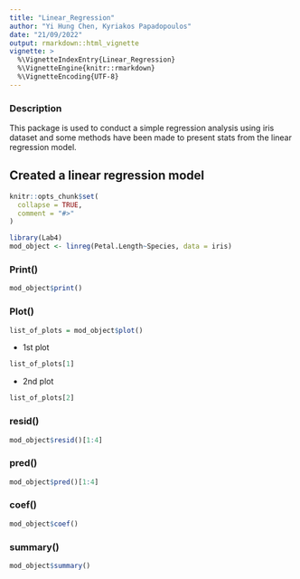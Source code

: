 ```yaml
---
title: "Linear_Regression"
author: "Yi Hung Chen, Kyriakos Papadopoulos"
date: "21/09/2022"
output: rmarkdown::html_vignette
vignette: >
  %\VignetteIndexEntry{Linear_Regression}
  %\VignetteEngine{knitr::rmarkdown}
  %\VignetteEncoding{UTF-8}
---
```

### Description
This package is used to conduct a simple regression analysis using iris dataset and some methods have been made to present stats from the linear regression model.

## Created a linear regression model

```r
knitr::opts_chunk$set(
  collapse = TRUE,
  comment = "#>"
)
```

```r
library(Lab4)
mod_object <- linreg(Petal.Length~Species, data = iris)
```

### Print()
```r
mod_object$print()
```
### Plot()
```r
list_of_plots = mod_object$plot()
```

- 1st plot
```r
list_of_plots[1]
```

- 2nd plot
```r
list_of_plots[2]
```

### resid()
```r
mod_object$resid()[1:4]
```

### pred()
```r
mod_object$pred()[1:4]
```

### coef()
```r
mod_object$coef()
```

### summary()
```r
mod_object$summary()
```
